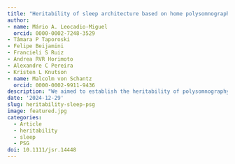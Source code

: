 ```yaml
---
title: "Heritability of sleep architecture based on home polysomnography"
author: 
- name: Mário A. Leocadio-Miguel
  orcid: 0000-0002-7248-3529
- Tâmara P Taporoski
- Felipe Beijamini
- Francieli S Ruiz
- Andrea RVR Horimoto
- Alexandre C Pereira
- Kristen L Knutson
- name: Malcolm von Schantz
  orcid: 0000-0002-9911-9436
description: "We aimed to establish the heritability of polysomnography measures through the analysis of home polysomnography recordings from 648 participants in the Baependi Heart Study, a rural, family-based, genetically admixed cohort based in the southeast of Brazil. Sleep polysomnography staging variables were computed, and narrow-sense heritability values were derived. The heritability (h2) of polysomnography total sleep time was 0.18±0.08 (p=0.007). Including age and sex did not change the heritability estimates of the model. Wake after sleep onset did not show significant heritability (h2=0.02±0.07, p=0.39). The unadjusted model for N1 resulted in a heritability estimate of 0.22±0.10 (p<0.003), and of 0.26±0.10 (p=0.003) in the adjusted model. Time spent in N2 had an unadjusted heritability of 0.18±0.09 (p=0.01) and adjusted h2 of 0.22±0.10 (p=0.007). The heritability of the total time spent in N3 was 0.35±0.09 (p<0.001) in the unadjusted and 0.38±0.09 (p<0.001) when sex, age and age*age were considered in the model. By contrast, no variance in the total time spent in rapid eye movement could be significantly attributed to genetic variance. In terms of the heritability of the apnea–hypopnea index, 17% of its variance could be attributed to genetic factors (0.17±0.08, p=0.02). This is the first report of heritability of electroencephalographic-derived sleep parameters from a larger population sample, and the first one performed in a population with a majority above 25 years of age. Our findings indicate the potential feasibility of future genome-wide association studies of non-rapid eye movement sleep stages in pooled population samples."
date: '2024-12-29'
slug: heritability-sleep-psg
image: featured.jpg
categories:
  - Article
  - heritability
  - sleep
  - PSG
doi: 10.1111/jsr.14448
---
```



